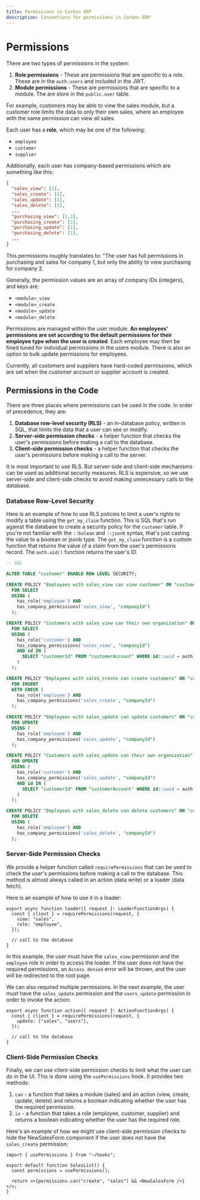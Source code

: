```yaml
---
title: Permissions in Carbon ERP
description: Conventions for permissions in Carbon ERP
---
```


# Permissions

There are two types of permissions in the system:

1. **Role permissions** - These are permissions that are specific to a role. These are in the `auth.users` and included in the JWT.
2. **Module permissions** - These are permissions that are specific to a module. The are store in the `public.user` table.

For example, customers may be able to view the sales module, but a customer role limits the data to only their own sales, where an employee with the same permission can view all sales.

Each user has a **role**, which may be one of the following:

- `employee`
- `customer`
- `supplier`

Additionally, each user has company-based permissions which are something like this:

```json
{
  "sales_view": [1],
  "sales_create": [1],
  "sales_update": [1],
  "sales_delete": [1],
  ...
  "purchasing_view": [1,2],
  "purchasing_create": [1],
  "purchasing_update": [1],
  "purchasing_delete": [1],
  ...
}
```

This permissions roughly translates to: "The user has full permissions in purchasing and sales for company 1, but only the ability to view purchasing for company 2.

Generally, the permission values are an array of company IDs (integers), and keys are:

- `<module>_view`
- `<module>_create`
- `<module>_update`
- `<module>_delete`

Permissions are managed within the user module. **An employees' permissions are set according to the default permissions for their employee type when the user is created**. Each employee may then be fined tuned for individual permissions in the users module. There is also an option to bulk update permissions for employees.

Currently, all customers and suppliers have hard-coded permissions, which are set when the customer account or supplier account is created.

## Permissions in the Code

There are three places where permissions can be used in the code. In order of precedence, they are:

1. **Database row-level security (RLS)** - an in-database policy, written in SQL, that limits the data that a user can see or modify.
2. **Server-side permission checks** - a helper function that checks the user's permissions before making a call to the database.
3. **Client-side permission checks** - a helper function that checks the user's permissions before making a call to the server.

It is most important to use RLS. But server-side and client-side mechanisms can be used as additional security measures. RLS is expensive, so we use server-side and client-side checks to avoid making unnecessary calls to the database.

### Database Row-Level Security

Here is an example of how to use RLS policies to limit a user's rights to modify a table using the `get_my_claim` function. This is SQL that's run against the database to create a security policy for the `customer` table. If you're not familiar with the `::bolean` and `::jsonb` syntax, that's just casting the value to a boolean or jsonb type. The `get_my_claim` function is a custom function that returns the value of a claim from the user's permissions record. The `auth.uid()` function returns the user's ID.

```sql
-- SQL

ALTER TABLE "customer" ENABLE ROW LEVEL SECURITY;

CREATE POLICY "Employees with sales_view can view customer" ON "customer"
  FOR SELECT
  USING (
    has_role('employee') AND
    has_company_permissions('sales_view', "companyId")
  );

CREATE POLICY "Customers with sales_view can their own organization" ON "customer"
  FOR SELECT
  USING (
    has_role('customer') AND
    has_company_permissions('sales_view', "companyId")
    AND id IN (
      SELECT "customerId" FROM "customerAccount" WHERE id::uuid = auth.uid()
    )
  );

CREATE POLICY "Employees with sales_create can create customers" ON "customer"
  FOR INSERT
  WITH CHECK (
    has_role('employee') AND
    has_company_permissions('sales_create', "companyId")
  );

CREATE POLICY "Employees with sales_update can update customers" ON "customer"
  FOR UPDATE
  USING (
    has_role('employee') AND
    has_company_permissions('sales_update', "companyId")
  );

CREATE POLICY "Customers with sales_update can their own organization" ON "customer"
  FOR UPDATE
  USING (
    has_role('customer') AND
    has_company_permissions('sales_update', "companyId")
    AND id IN (
      SELECT "customerId" FROM "customerAccount" WHERE id::uuid = auth.uid()
    )
  );

CREATE POLICY "Employees with sales_delete can delete customers" ON "customer"
  FOR DELETE
  USING (
    has_role('employee') AND
    has_company_permissions('sales_delete', "companyId")
  );

```

### Server-Side Permission Checks

We provide a helper function called `requirePermissions` that can be used to check the user's permissions before making a call to the database. This method is almost always called in an action (data write) or a loader (data fetch).

Here is an example of how to use it in a loader:

```tsx
export async function loader({ request }: LoaderFunctionArgs) {
  const { client } = requirePermissions(request, {
    view: "sales",
    role: "employee",
  });

  // call to the database
}
```

In this example, the user must have the `sales_view` permission and the `employee` role in order to access the loader. If the user does not have the required permissions, an `Access denied` error will be thrown, and the user will be redirected to the root page.

We can also required multiple permissions. In the next example, the user must have the `sales_update` permission and the `users_update` permission in order to invoke the action:

```tsx
export async function action({ request }: ActionFunctionArgs) {
  const { client } = requirePermissions(request, {
    update: ["sales", "users"],
  });

  // call to the database
}
```

### Client-Side Permission Checks

Finally, we can use client-side permission checks to limit what the user can do in the UI. This is done using the `usePermissions` hook. It provides two methods:

1. `can` - a function that takes a module (sales) and an action (view, create, update, delete) and returns a boolean indicating whether the user has the required permission.
2. `is` - a function that takes a role (employee, customer, supplier) and returns a boolean indicating whether the user has the required role.

Here's an example of how we might use client-side permission checks to hide the NewSalesForm component if the user does not have the `sales_create` permission:

```tsx
import { usePermissions } from "~/hooks";

export default function SalesList() {
  const permissions = usePermissions();

  return <>{permissions.can("create", "sales") && <NewSalesForm />}</>;
}
```

